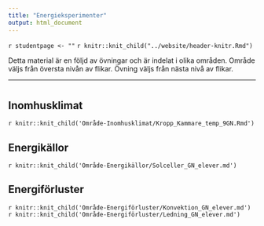 ```yaml
---
title: "Energieksperimenter"
output: html_document
---
```


`r studentpage <- ""`
`r knitr::knit_child("../website/header-knitr.Rmd")`

Detta material är en följd av övningar och är indelat i olika områden. Område väljs från översta nivån av flikar. Övning väljs från nästa nivå av flikar. 

***

# {.tabset .tabset-fade}



## Inomhusklimat {.tabset .tabset-fade}

`r knitr::knit_child('Område-Inomhusklimat/Kropp_Kammare_temp_9GN.Rmd')`


## Energikällor {.tabset .tabset-fade}

`r knitr::knit_child('Område-Energikällor/Solceller_GN_elever.md')`


## Energiförluster {.tabset .tabset-fade}

`r knitr::knit_child('Område-Energiförluster/Konvektion_GN_elever.md')`
`r knitr::knit_child('Område-Energiförluster/Ledning_GN_elever.md')`


